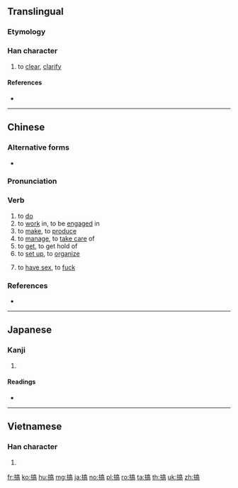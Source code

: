 ==Translingual==

===Etymology===
{{Han compound|扌|高|c1=s|c2=p|ls=psc}}

===Han character===
{{Han char|rn=64|rad=手|as=10|sn=13|four=50027|canj=QYRB|ids=⿰扌高}}

# to [[clear]], [[clarify]]

====References====
* {{Han ref|kx=0447.100|dkj=12489|dj=0798.020|hdz=31935.080|uh=641E|ud=25630|bh=B764|bd=46948}}

----

==Chinese==
{{zh-forms}}

===Alternative forms===
* {{qualifier|Cantonese}} {{zh-l|攪}}

===Pronunciation===
{{zh-pron
|m=gǎo |ma=zh-gǎo.ogg
|c=gaau2
|h=pfs=káu
|md=
|mn=
|w=
|mc=y
|oc=y
|cat=v
}}

===Verb===
{{zh-verb}}

# to [[do]]
# to [[work]] in, to be [[engaged]] in
# to [[make]], to [[produce]]
# to [[manage]], to [[take care]] of
# to [[get]], to get hold of
# to [[set up]], to [[organize]]
# {{lb|zh|slang}} to [[have sex]], to [[fuck]]

===References===
* {{cite-web
|url=http://www.mdbg.net/chindict/chindict.php?page=worddict&wdrst=0&wdqb=搞
|title=搞
|work=MDBG English to Chinese dictionary ( Based on CC-CEDICT )
|language=Mandarin/English
|accessdate=2014-02-24}}

----

==Japanese==

===Kanji===
{{ja-kanji|grade=|rs=手10}}

# {{defn|lang=ja|sort=手10}}

====Readings====
* {{ja-readings|on=[[こう]] (kō), [[きょう]] (kyō)|kun=[[たたく]] (tataku)}}

----

==Vietnamese==

===Han character===
{{vi-hantu|[[cào]], [[cạo]], [[cảo]], [[xao]], [[quào]]|rs=手10}}

# {{defn|lang=vi|sort=手10}}

[[fr:搞]]
[[ko:搞]]
[[hu:搞]]
[[mg:搞]]
[[ja:搞]]
[[no:搞]]
[[pl:搞]]
[[ro:搞]]
[[ta:搞]]
[[th:搞]]
[[uk:搞]]
[[zh:搞]]